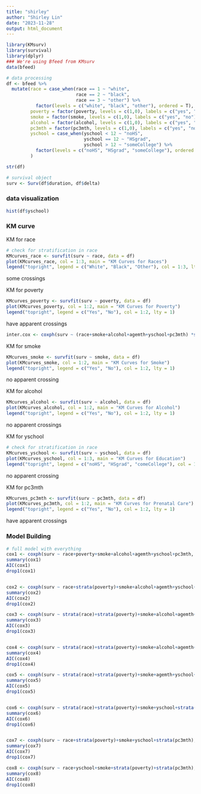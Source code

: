 ```yaml
---
title: "shirley"
author: "Shirley Lin"
date: "2023-11-28"
output: html_document
---
```


```r
library(KMsurv)
library(survival)
library(dplyr)
### We're using Bfeed from KMsurv
data(bfeed)
```

```r
# data processing
df <- bfeed %>% 
  mutate(race = case_when(race == 1 ~ "white",
                          race == 2 ~ "black", 
                          race == 3 ~ "other") %>% 
           factor(levels = c("white", "black", "other"), ordered = T),
         poverty = factor(poverty, levels = c(1,0), labels = c("yes", "no")),
         smoke = factor(smoke, levels = c(1,0), labels = c("yes", "no")),
         alcohol = factor(alcohol, levels = c(1,0), labels = c("yes", "no")),
         pc3mth = factor(pc3mth, levels = c(1,0), labels = c("yes", "no")),
         yschool = case_when(yschool < 12 ~ "noHS",
                             yschool == 12 ~ "HSgrad", 
                             yschool > 12 ~ "someCollege") %>% 
           factor(levels = c("noHS", "HSgrad", "someCollege"), ordered = T)
         )

str(df)

# survival object
surv <- Surv(df$duration, df$delta)
```


### data visualization
```r
hist(df$yschool)
```


### KM curve

KM for race
```r
# check for stratification in race
KMcurves_race <- survfit(surv ~ race, data = df)
plot(KMcurves_race, col = 1:3, main = "KM Curves for Races")
legend("topright", legend = c("White", "Black", "Other"), col = 1:3, lty = 1)
```
some crossings


KM for poverty
```r
KMcurves_poverty <- survfit(surv ~ poverty, data = df)
plot(KMcurves_poverty, col = 1:2, main = "KM Curves for Poverty")
legend("topright", legend = c("Yes", "No"), col = 1:2, lty = 1)
```
have apparent crossings

```r
inter.cox <- coxph(surv ~ (race+smoke+alcohol+agemth+yschool+pc3mth) *strata(Gender), data = burn1)
```



KM for smoke
```r
KMcurves_smoke <- survfit(surv ~ smoke, data = df)
plot(KMcurves_smoke, col = 1:2, main = "KM Curves for Smoke")
legend("topright", legend = c("Yes", "No"), col = 1:2, lty = 1)
```
no apparent crossing


KM for alcohol
```r
KMcurves_alcohol <- survfit(surv ~ alcohol, data = df)
plot(KMcurves_alcohol, col = 1:2, main = "KM Curves for Alcohol")
legend("topright", legend = c("Yes", "No"), col = 1:2, lty = 1)
```
no apparent crossings


KM for yschool
```r
# check for stratification in race
KMcurves_yschool <- survfit(surv ~ yschool, data = df)
plot(KMcurves_yschool, col = 1:3, main = "KM Curves for Education")
legend("topright", legend = c("noHS", "HSgrad", "comeCollege"), col = 1:3, lty = 1)
```
no apparent crossing


KM for pc3mth
```r
KMcurves_pc3mth <- survfit(surv ~ pc3mth, data = df)
plot(KMcurves_pc3mth, col = 1:2, main = "KM Curves for Prenatal Care")
legend("topright", legend = c("Yes", "No"), col = 1:2, lty = 1)
```
have apparent crossings


### Model Building

```r
# full model with everything
cox1 <- coxph(surv ~ race+poverty+smoke+alcohol+agemth+yschool+pc3mth, data=df)
summary(cox1)
AIC(cox1)
drop1(cox1)


cox2 <- coxph(surv ~ race+strata(poverty)+smoke+alcohol+agemth+yschool+strata(pc3mth), data=df)
summary(cox2)
AIC(cox2)
drop1(cox2)

cox3 <- coxph(surv ~ strata(race)+strata(poverty)+smoke+alcohol+agemth+yschool+strata(pc3mth), data=df)
summary(cox3)
AIC(cox3)
drop1(cox3)


cox4 <- coxph(surv ~ strata(race)+strata(poverty)+smoke+alcohol+agemth+yschool+strata(pc3mth), data=df)
summary(cox4)
AIC(cox4)
drop1(cox4)

cox5 <- coxph(surv ~ strata(race)+strata(poverty)+smoke+agemth+yschool+strata(pc3mth), data=df)
summary(cox5)
AIC(cox5)
drop1(cox5)


cox6 <- coxph(surv ~ strata(race)+strata(poverty)+smoke+yschool+strata(pc3mth), data=df)
summary(cox6)
AIC(cox6)
drop1(cox6)


cox7 <- coxph(surv ~ race+strata(poverty)+smoke+yschool+strata(pc3mth), data=df)
summary(cox7)
AIC(cox7)
drop1(cox7)

cox8 <- coxph(surv ~ race+yschool+smoke+strata(poverty)+strata(pc3mth), data=df)
summary(cox8)
AIC(cox8)
drop1(cox8)

```



